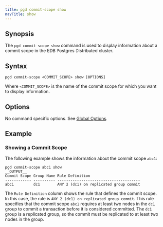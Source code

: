 ```yaml
---
title: pgd commit-scope show
navTitle: show
---
```


## Synopsis

The `pgd commit-scope show` command is used to display information about a commit scope in the EDB Postgres Distributed cluster.

## Syntax

```shell
pgd commit-scope <COMMIT_SCOPE> show [OPTIONS]
```

Where `<COMMIT_SCOPE>` is the name of the commit scope for which you want to display information.

## Options

No command specific options. See [Global Options](../index#global-options).

## Example

### Showing a Commit Scope

The following example shows the information about the commit scope `abc1`:

```shell
pgd commit-scope abc1 show
__OUTPUT__
Commit Scope Group Name Rule Definition
------------ ---------- --------------------------------------
abc1         dc1        ANY 2 (dc1) on replicated group commit
```

The `Rule Definition` column shows the rule that defines the commit scope. In this case, the rule is `ANY 2 (dc1) on replicated group commit`. This rule specifies that the commit scope `abc1` requires at least two nodes in the `dc1` group to commit a transaction before it is considered committed. The `dc1` group is a replicated group, so the commit must be replicated to at least two nodes in the group.
